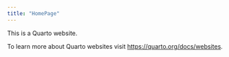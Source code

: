 ```yaml
---
title: "HomePage"
---
```


This is a Quarto website.

To learn more about Quarto websites visit <https://quarto.org/docs/websites>.
